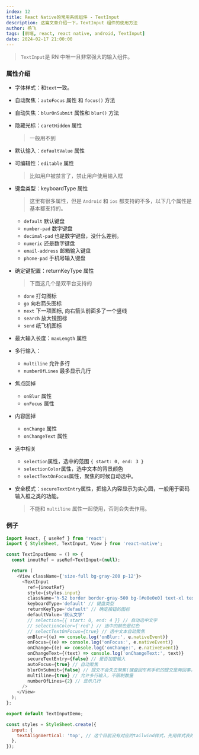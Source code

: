 ```yaml
---
index: 12
title: React Native的常用系统组件 - TextInput
description: 这篇文章介绍一下，TextInput 组件的使用方法
author: 杨飞
tags: [前端, react, react native, android, TextInput]
date: 2024-02-17 21:00:00
---
```


> `TextInput`是 RN 中唯一且非常强大的输入组件。

### 属性介绍

- 字体样式：和`text`一致。

- 自动聚焦：`autoFocus` 属性 和 `focus()` 方法

- 自动失焦：`blurOnSubmit` 属性和 `blur()` 方法

- 隐藏光标：`caretHidden` 属性
  > 一般用不到

- 默认输入：`defaultValue` 属性

- 可编辑性：`editable` 属性
  > 比如用户被禁言了，禁止用户使用输入框

- 键盘类型：keyboardType  属性
  > 这里有很多属性，但是 `Android` 和 `ios` 都支持的不多，以下几个属性是基本都支持的。
  - `default` 默认键盘
  - `number-pad` 数字键盘
  - `decimal-pad` 也是数字键盘，没什么差别。
  - `numeric` 还是数字键盘
  - `email-address` 邮箱输入键盘
  - `phone-pad` 手机号输入键盘

- 确定键配置：returnKeyType 属性
  > 下面这几个是双平台支持的
  - `done` 打勾图标
  - `go` 向右箭头图标
  - `next` 下一项图标, 向右箭头前面多了一个竖线
  - `search` 放大镜图标
  - `send` 纸飞机图标

- 最大输入长度：`maxLength` 属性

- 多行输入：
  - `multiline` 允许多行
  - `numberOfLines` 最多显示几行

- 焦点回掉
  - `onBlur` 属性
  - `onFocus` 属性

- 内容回掉
  - `onChange` 属性
  - `onChangeText` 属性

- 选中相关
  - `selection`属性，选中的范围 `{ start: 0, end: 3 }`
  - `selectionColor`属性，选中文本的背景颜色
  - `selectTextOnFocus`属性，聚焦的时候自动选中。

- 安全模式：`secureTextEntry`属性，把输入内容显示为实心圆，一般用于密码输入框之类的功能。
  > 不能和 `multiline` 属性一起使用，否则会失去作用。

### 例子

```javascript
import React, { useRef } from 'react';
import { StyleSheet, TextInput, View } from 'react-native';

const TextInputDemo = () => {
  const inoutRef = useRef<TextInput>(null);

  return (
    <View className={'size-full bg-gray-200 p-12'}>
      <TextInput
        ref={inoutRef}
        style={styles.input}
        className='h-52 border border-gray-500 bg-[#e0e0e0] text-xl text-blue-500'
        keyboardType='default' // 键盘类型
        returnKeyType='default' // 确定按钮的图标
        defaultValue='默认文字'
        // selection={{ start: 0, end: 4 }} // 自动选中文字
        // selectionColor={'red'} // 选中的颜色是红色
        // selectTextOnFocus={true} // 选中文本自动聚焦
        onBlur={(e) => console.log('onBlur:', e.nativeEvent)}
        onFocus={(e) => console.log('onFocus:', e.nativeEvent)}
        onChange={(e) => console.log('onChange:', e.nativeEvent)}
        onChangeText={(text) => console.log('onChangeText:', text)}
        secureTextEntry={false} // 是否加密输入
        autoFocus={true} // 自动聚焦
        blurOnSubmit={false} // 提交不会失去聚焦(键盘回车和手机的提交是两回事，模拟器上，键盘还是会失去聚焦的)
        multiline={true} // 允许多行输入，不限制数量
        numberOfLines={2} // 显示几行
      />
    </View>
  );
};

export default TextInputDemo;

const styles = StyleSheet.create({
  input: {
    textAlignVertical: 'top', // 这个目前没有对应的tailwind样式，先用样式表的写法
  },
});
```
